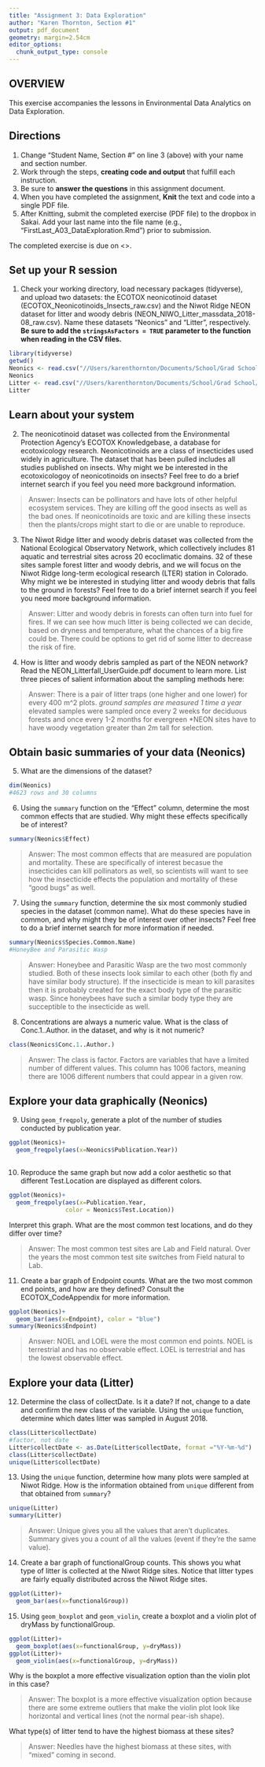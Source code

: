 ```yaml
---
title: "Assignment 3: Data Exploration"
author: "Karen Thornton, Section #1"
output: pdf_document
geometry: margin=2.54cm
editor_options: 
  chunk_output_type: console
---
```


## OVERVIEW

This exercise accompanies the lessons in Environmental Data Analytics on Data Exploration. 

## Directions
1. Change "Student Name, Section #" on line 3 (above) with your name and section number.
2. Work through the steps, **creating code and output** that fulfill each instruction.
3. Be sure to **answer the questions** in this assignment document.
4. When you have completed the assignment, **Knit** the text and code into a single PDF file.
5. After Knitting, submit the completed exercise (PDF file) to the dropbox in Sakai. Add your last name into the file name (e.g., "FirstLast_A03_DataExploration.Rmd") prior to submission.

The completed exercise is due on <>.


## Set up your R session

1. Check your working directory, load necessary packages (tidyverse), and upload two datasets: the ECOTOX neonicotinoid dataset (ECOTOX_Neonicotinoids_Insects_raw.csv) and the Niwot Ridge NEON dataset for litter and woody debris (NEON_NIWO_Litter_massdata_2018-08_raw.csv). Name these datasets "Neonics" and "Litter", respectively. **Be sure to add the `stringsAsFactors = TRUE` parameter to the function when reading in the CSV files.**

```r
library(tidyverse)
getwd()
Neonics <- read.csv("//Users/karenthornton/Documents/School/Grad School/Year 1/Semester 2/EDA/Environmental_Data_Analytics_2022/Data/Raw/ECOTOX_Neonicotinoids_Insects_raw.csv", stringsAsFactors = TRUE)
Neonics
Litter <- read.csv("//Users/karenthornton/Documents/School/Grad School/Year 1/Semester 2/EDA/Environmental_Data_Analytics_2022/Data/Raw/NEON_NIWO_Litter_massdata_2018-08_raw.csv", stringsAsFactors = TRUE)
Litter
```

## Learn about your system

2. The neonicotinoid dataset was collected from the Environmental Protection Agency's ECOTOX Knowledgebase, a database for ecotoxicology research. Neonicotinoids are a class of insecticides used widely in agriculture. The dataset that has been pulled includes all studies published on insects. Why might we be interested in the ecotoxicologoy of neonicotinoids on insects? Feel free to do a brief internet search if you feel you need more background information. 

> Answer: Insects can be pollinators and have lots of other helpful ecosystem services. They are killing off the good insects as well as the bad ones. If neonicotinoids are toxic and are killing these insects then the plants/crops might start to die or are unable to reproduce. 

3. The Niwot Ridge litter and woody debris dataset was collected from the National Ecological Observatory Network, which collectively includes 81 aquatic and terrestrial sites across 20 ecoclimatic domains. 32 of these sites sample forest litter and woody debris, and we will focus on the Niwot Ridge long-term ecological research (LTER) station in Colorado. Why might we be interested in studying litter and woody debris that falls to the ground in forests? Feel free to do a brief internet search if you feel you need more background information. 

> Answer: Litter and woody debris in forests can often turn into fuel for fires. If we can see how much litter is being collected we can decide, based on dryness and temperature, what the chances of a big fire could be. There could be options to get rid of some litter to decrease the risk of fire. 

4. How is litter and woody debris sampled as part of the NEON network? Read the NEON_Litterfall_UserGuide.pdf document to learn more. List three pieces of salient information about the sampling methods here: 

> Answer: There is a pair of litter traps (one higher and one lower) for every 400 m^2 plots. 
*ground samples are measured 1 time a year
*elevated samples were sampled once every 2 weeks for deciduous forests and once every 1-2 months for evergreen
*NEON sites have to have woody vegetation greater than 2m tall for selection. 



## Obtain basic summaries of your data (Neonics)

5. What are the dimensions of the dataset?

```r
dim(Neonics)
#4623 rows and 30 columns 

```

6. Using the `summary` function on the "Effect" column, determine the most common effects that are studied. Why might these effects specifically be of interest?
```r
summary(Neonics$Effect)
```

> Answer: The most common effects that are measured are population and mortality. These are specifically of interest becasue the insecticides can kill pollinators as well, so scientists will want to see how the insecticide effects the population and mortality of these "good bugs" as well. 

7. Using the `summary` function, determine the six most commonly studied species in the dataset (common name). What do these species have in common, and why might they be of interest over other insects? Feel free to do a brief internet search for more information if needed.

```r
summary(Neonics$Species.Common.Name)
#HoneyBee and Parasitic Wasp
```

> Answer: Honeybee and Parasitic Wasp are the two most commonly studied. Both of these insects look similar to each other (both fly and have similar body structure). If the insecticide is mean to kill parasites then it is probably created for the exact body type of the parasitic wasp. Since honeybees have such a similar body type they are succeptible to the insecticide as well.  

8. Concentrations are always a numeric value. What is the class of Conc.1..Author. in the dataset, and why is it not numeric?

```r
class(Neonics$Conc.1..Author.)
```

> Answer: The class is factor. Factors are variables that have a limited number of different values. This column has 1006 factors, meaning there are 1006 different numbers that could appear in a given row. 



## Explore your data graphically (Neonics)

9. Using `geom_freqpoly`, generate a plot of the number of studies conducted by publication year. 
```r
ggplot(Neonics)+
  geom_freqpoly(aes(x=Neonics$Publication.Year))
  
```

10. Reproduce the same graph but now add a color aesthetic so that different Test.Location are displayed as different colors.
```r
ggplot(Neonics)+
  geom_freqpoly(aes(x=Publication.Year,
                color = Neonics$Test.Location))
```

Interpret this graph. What are the most common test locations, and do they differ over time?

> Answer: The most common test sites are Lab and Field natural. Over the years the most common test site switches from Field natural to Lab. 

11. Create a bar graph of Endpoint counts. What are the two most common end points, and how are they defined? Consult the ECOTOX_CodeAppendix for more information. 

```r
ggplot(Neonics)+
  geom_bar(aes(x=Endpoint), color = "blue")
summary(Neonics$Endpoint)
```

> Answer: NOEL and LOEL were the most common end points. NOEL is terrestrial and has no observable effect. LOEL is terrestrial and has the lowest observable effect. 

## Explore your data (Litter)

12. Determine the class of collectDate. Is it a date? If not, change to a date and confirm the new class of the variable. Using the `unique` function, determine which dates litter was sampled in August 2018. 
```r
class(Litter$collectDate)
#factor, not date
Litter$collectDate <- as.Date(Litter$collectDate, format ="%Y-%m-%d")
class(Litter$collectDate)
unique(Litter$collectDate)
```

13. Using the `unique` function, determine how many plots were sampled at Niwot Ridge. How is the information obtained from `unique` different from that obtained from `summary`?

```r
unique(Litter)
summary(Litter)
```

> Answer: Unique gives you all the values that aren't duplicates. Summary gives you a count of all the values (event if they're the same value).

14. Create a bar graph of functionalGroup counts. This shows you what type of litter is collected at the Niwot Ridge sites. Notice that litter types are fairly equally distributed across the Niwot Ridge sites.
```r
ggplot(Litter)+
  geom_bar(aes(x=functionalGroup))
```

15. Using `geom_boxplot` and `geom_violin`, create a boxplot and a violin plot of dryMass by functionalGroup. 
```r
ggplot(Litter)+
  geom_boxplot(aes(x=functionalGroup, y=dryMass))
ggplot(Litter)+
  geom_violin(aes(x=functionalGroup, y=dryMass))
```

Why is the boxplot a more effective visualization option than the violin plot in this case?

> Answer: The boxplot is a more effective visualization option because there are some extreme outliers that make the violin plot look like horizontal and vertical lines (not the normal pear-ish shape).

What type(s) of litter tend to have the highest biomass at these sites? 

> Answer: Needles have the highest biomass at these sites, with "mixed" coming in second. 